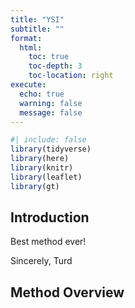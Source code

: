 ```yaml
---
title: "YSI"
subtitle: ""
format:
  html:
    toc: true
    toc-depth: 3
    toc-location: right
execute:
  echo: true
  warning: false
  message: false
---
```


```r
#| include: false
library(tidyverse)
library(here)
library(knitr)
library(leaflet)
library(gt)
```

## Introduction

Best method ever! 

Sincerely, Turd 

## Method Overview